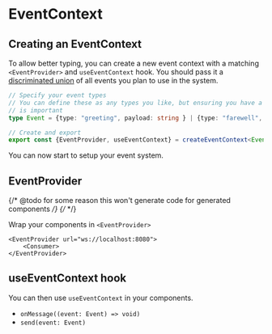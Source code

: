  
 
<Meta of={EventContextStories} />
 
# EventContext


## Creating an EventContext
To allow better typing, you can create a new event context with a matching `<EventProvider>` and `useEventContext` hook. 
You should pass it a [discriminated union](https://basarat.gitbook.io/typescript/type-system/discriminated-unions) of all 
events you plan to use in the system.
 
```typescript
// Specify your event types
// You can define these as any types you like, but ensuring you have a unique literal member such as "type" 
// is important
type Event = {type: "greeting", payload: string } | {type: "farewell", payload: string }

// Create and export
export const {EventProvider, useEventContext} = createEventContext<Event>();
```

You can now start to setup your event system.

## EventProvider

{/* @todo for some reason this won't generate code for generated components */}
{/* <Source of={EventContextStories.Default} /> */}

Wrap your components in `<EventProvider>`

```tsx
<EventProvider url="ws://localhost:8080">
    <Consumer>
</EventProvider>
```

## useEventContext hook
You can then use `useEventContext` in your components.

- `onMessage((event: Event) => void)`
- `send(event: Event)`